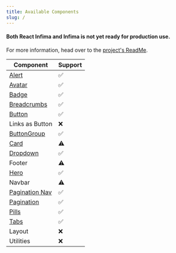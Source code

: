 ```yaml
---
title: Available Components
slug: /
---
```


#### Both React Infima and Infima is not yet ready for production use.

For more information, head over to the [project's ReadMe](https://github.com/ugur-eren/react-infima).

| Component                         | Support |
| --------------------------------- | ------- |
| [Alert](/alert)                   | ✅      |
| [Avatar](/avatar)                 | ✅      |
| [Badge](/badge)                   | ✅      |
| [Breadcrumbs](/breadcrumbs)       | ✅      |
| [Button](/button)                 | ✅      |
| Links as Button                   | ❌      |
| [ButtonGroup](/button-group)      | ✅      |
| [Card](/card)                     | ⚠️      |
| [Dropdown](/dropdown)             | ✅      |
| Footer                            | ⚠️      |
| [Hero](/hero)                     | ✅      |
| Navbar                            | ⚠️      |
| [Pagination Nav](/pagination-nav) | ✅      |
| [Pagination](/pagination)         | ✅      |
| [Pills](/pills)                   | ✅      |
| [Tabs](/tabs)                     | ✅      |
| Layout                            | ❌      |
| Utilities                         | ❌      |
